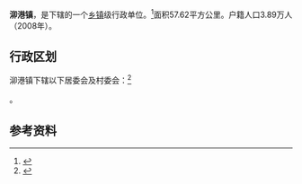 {{中国乡级行政区
|景观照片文件名 = 
|景观照片描述 = 
|汉语拼音 = 
|其他语言 = 
|其他语言名称 = 
|旧称 = 
|地名出处 = 
|位置图文件名 = 
|位置图描述 = 
|自定义图片= 
|建置时间 = 
|政府驻地 = 
|毗邻 = 
|总面积 = 
|总人口 = 
|总人口年份 = 
|户籍人口 = 
|户籍人口年份 = 
|常住人口 = 
|常住人口年份 = 
|人口密度 = 
|GDP = 
|GDP年份 = 
|邮政编码 = 
|电话区号 = 21
|官方网站 = 
|网站名称 = 
|31/01/17/109/000}}

'''泖港镇'''，是{{PRC admin/fullname|31/01/17/109/000|3}}下辖的一个[[乡镇|乡镇]]级行政单位。<ref>{{PRC admin/ref sgc|{{PRC admin/parent|31/01/17/109/000}}}}</ref>面积57.62平方公里。户籍人口3.89万人（2008年）。

== 行政区划 ==

泖港镇下辖以下居委会及村委会：<ref>{{PRC admin/ref sgc|31/01/17/109/000}}</ref>

{{PRC admin/children|31/01/17/109/000}}。

== 参考资料 ==

{{reflist}}

{{行政区划小作品}}
{{PRC admin/navcat|31/01/17/109/000}}